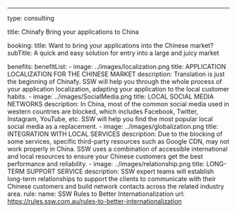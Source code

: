 ---
type: consulting

title: Chinafy Bring your applications to China

booking:
    title: Want to bring your applications into the <span class="red">Chinese market</span>?
    subTitle: A quick and easy solution for entry into a large and juicy market

benefits:
    benefitList:
        - image: ../images/localization.png
          title: APPLICATION LOCALIZATION FOR THE CHINESE MARKET
          description: Translation is just the beginning of Chinafy. SSW will help you through the whole process of your application localization, adapting your application to the local customer habits.
        - image: ../images/SocialMedia.png
          title: LOCAL SOCIAL MEDIA NETWORKS
          description: In China, most of the common social media used in western countries are blocked, which includes Facebook, Twitter, Instagram, YouTube, etc. SSW will help you find the most popular local social media as a replacement.
        - image: ../images/globalization.png
          title: INTEGRATION WITH LOCAL SERVICES
          description: Due to the blocking of some services, specific third-party resources such as Google CDN, may not work properly in China. SSW uses a combination of accessible international and local resources to ensure your Chinese customers get the best performance and reliability.
        - image: ../images/relationship.png
          title: LONG-TERM SUPPORT SERVICE
          description: SSW expert teams will establish long-term relationships to support the clients to communicate with their Chinese customers and build network contacts across the related industry area.
    rule:
        name: SSW Rules to Better Internationalization
        url: https://rules.ssw.com.au/rules-to-better-internationalization
